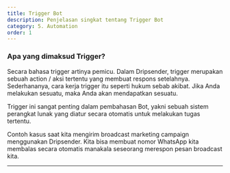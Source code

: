 ```yaml
---
title: Trigger Bot
description: Penjelasan singkat tentang Trigger Bot
category: 5. Automation
order: 1
---
```


### Apa yang dimaksud Trigger?

Secara bahasa trigger artinya pemicu. Dalam Dripsender, trigger merupakan sebuah action / aksi tertentu yang membuat respons setelahnya. Sederhananya, cara kerja trigger itu seperti hukum sebab akibat. Jika Anda melakukan sesuatu, maka Anda akan mendapatkan sesuatu.

Trigger ini sangat penting dalam pembahasan Bot, yakni sebuah sistem perangkat lunak yang diatur secara otomatis untuk melakukan tugas tertentu.

Contoh kasus saat kita mengirim broadcast marketing campaign menggunakan Dripsender. Kita bisa membuat nomor WhatsApp kita membalas secara otomatis manakala seseorang merespon pesan broadcast kita.

---
